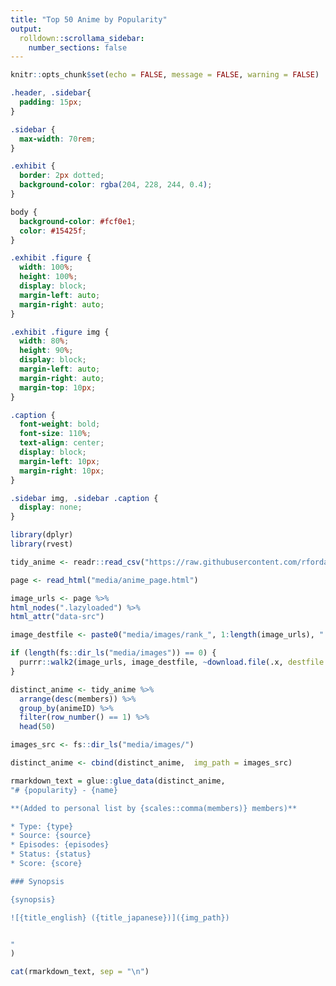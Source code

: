 ```yaml
---
title: "Top 50 Anime by Popularity"
output:
  rolldown::scrollama_sidebar:
    number_sections: false
---
```


```r
knitr::opts_chunk$set(echo = FALSE, message = FALSE, warning = FALSE)

```

```css
.header, .sidebar{
  padding: 15px;
}

.sidebar {
  max-width: 70rem;
}

.exhibit {
  border: 2px dotted;
  background-color: rgba(204, 228, 244, 0.4);
}

body {
  background-color: #fcf0e1;
  color: #15425f;
}

.exhibit .figure {
  width: 100%;
  height: 100%;
  display: block;
  margin-left: auto;
  margin-right: auto;
}

.exhibit .figure img {
  width: 80%;
  height: 90%;
  display: block;
  margin-left: auto;
  margin-right: auto;
  margin-top: 10px;
}

.caption {
  font-weight: bold;
  font-size: 110%;
  text-align: center;
  display: block;
  margin-left: 10px;
  margin-right: 10px;
}

.sidebar img, .sidebar .caption {
  display: none;
}
```

```r
library(dplyr)
library(rvest)

tidy_anime <- readr::read_csv("https://raw.githubusercontent.com/rfordatascience/tidytuesday/master/data/2019/2019-04-23/tidy_anime.csv")

page <- read_html("media/anime_page.html")

image_urls <- page %>%
html_nodes(".lazyloaded") %>%
html_attr("data-src")

image_destfile <- paste0("media/images/rank_", 1:length(image_urls), ".png")

if (length(fs::dir_ls("media/images")) == 0) {
  purrr::walk2(image_urls, image_destfile, ~download.file(.x, destfile = .y))
}
```

```r
distinct_anime <- tidy_anime %>% 
  arrange(desc(members)) %>% 
  group_by(animeID) %>% 
  filter(row_number() == 1) %>% 
  head(50)

images_src <- fs::dir_ls("media/images/")

distinct_anime <- cbind(distinct_anime,  img_path = images_src)
```

```r
rmarkdown_text = glue::glue_data(distinct_anime,
"# {popularity} - {name}

**(Added to personal list by {scales::comma(members)} members)** 

* Type: {type}  
* Source: {source} 
* Episodes: {episodes}
* Status: {status}
* Score: {score}

### Synopsis 

{synopsis} 

![{title_english} ({title_japanese})]({img_path})


"
)

cat(rmarkdown_text, sep = "\n")
```





